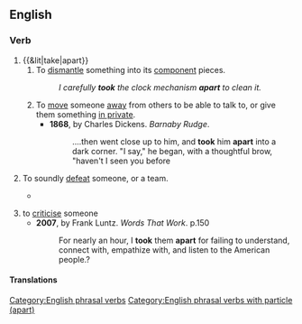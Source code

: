 ==English==

===Verb===
{{head|en|verb}}

# {{&lit|take|apart}}
## To [[dismantle]] something into its [[component]] pieces.
##: ''I carefully '''took''' the clock mechanism '''apart''' to clean it.''
## To [[move]] someone [[away]] from others to be able to talk to, or give them something [[in private]].
##* '''1868''', by Charles Dickens. ''Barnaby Rudge''.
##*: ....then went close up to him, and '''took''' him '''apart''' into a dark corner. "I say," he began, with a thoughtful brow, "haven't I seen you before
# {{lb|en|informal}} To soundly [[defeat]] someone, or a team.
#* {{quote-text|year=2001|author=by Orson Scott Card|title=Shadow of the Hegemon|page=143|passage=And besides, I was also enjoying the way you '''took''' them '''apart'''. You know, arguing with them like you did.}}
#: {{syn|en|tear apart}}
# to [[criticise]] someone
#* '''2007''', by Frank Luntz. ''Words That Work''. p.150
#*: For nearly an hour, I '''took''' them '''apart''' for failing to understand, connect with, empathize with, and listen to the American people.?

====Translations====
{{trans-see|disassemble}}

{{trans-see|defeat}}

{{trans-see|criticise}}

[[Category:English phrasal verbs]]
[[Category:English phrasal verbs with particle (apart)]]